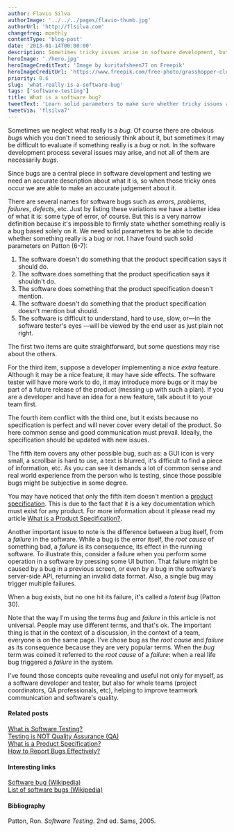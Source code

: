 ```yaml
---
author: Flavio Silva
authorImage: '../../../pages/flavio-thumb.jpg'
authorUrl: 'http://flsilva.com'
changefreq: monthly
contentType: 'blog-post'
date: '2013-01-14T00:00:00'
description: Sometimes tricky issues arise in software development, but not all are bugs. In this article you'll learn solid parameters to make sure something really is a bug.
heroImage: './hero.jpg'
heroImageCreditText: 'Image by kuritafsheen77 on Freepik'
heroImageCreditUrl: 'https://www.freepik.com/free-photo/grasshopper-closeup-green-leaves-grasshopper-closeup-with-natural-background_27219202.htm#page=2&query=bug&position=7&from_view=search&track=sph'
priority: 0.6
slug: 'what-really-is-a-software-bug'
tags: ['software-testing']
title: What is a software bug?
tweetText: 'Learn solid parameters to make sure whether tricky issues are really bugs or not.'
tweetVia: 'flsilva7'
---
```


Sometimes we neglect what really is a _bug_. Of course there are obvious _bugs_ which you don't need to seriously think about it, but sometimes it may be difficult to evaluate if something really is a _bug_ or not. In the software development process several issues may arise, and not all of them are necessarily _bugs_.

Since bugs are a central piece in software development and testing we need an accurate description about what it is, so when those tricky ones occur we are able to make an accurate judgement about it.

There are several names for software bugs such as _errors_, _problems_, _failures_, _defects_, etc. Just by listing these variations we have a better idea of what it is: some type of error, of course.
But this is a very narrow definition because it's impossible to firmly state whether something really is a bug based solely on it. We need solid parameters to be able to decide whether something really is a bug or not.
I have found such solid parameters on Patton (6-7):

1. The software doesn't do something that the product specification says it should do.
2. The software does something that the product specification says it shouldn't do.
3. The software does something that the product specification doesn't mention.
4. The software doesn't do something that the product specification doesn't mention but should.
5. The software is difficult to understand, hard to use, slow, or—in the software tester's eyes —will be viewed by the end user as just plain not right.

The first two items are quite straightforward, but some questions may rise about the others.

For the third item, suppose a developer implementing a nice _extra_ feature.
Although it may be a nice feature, it may have side effects.
The software tester will have more work to do, it may introduce more bugs or it may be part of a future release of the product (messing up with such a plan).
If you are a developer and have an idea for a new feature, talk about it to your team first.

The fourth item conflict with the third one, but it exists because no specification is perfect and will never cover every detail of the product.
So here common sense and good communication must prevail.
Ideally, the specification should be updated with new issues.

The fifth item covers any other possible bug, such as: a GUI icon is very small, a scrollbar is hard to use, a text is blurred, it's difficult to find a piece of information, etc.
As you can see it demands a lot of common sense and real world experience from the person who is testing, since those possible bugs might be subjective in some degree.

You may have noticed that only the fifth item doesn't mention a [product specification](/blog/what-is-a-product-specification/).
This is due to the fact that it is a key documentation which must exist for any product.
For more information about it please read my article [What is a Product Specification?](/blog/what-is-a-product-specification/).

Another important issue to note is the difference between a bug itself, from a _failure_ in the software.
While a bug is the error itself, the _root cause_ of something bad, a _failure_ is its consequence, its effect in the running software.
To illustrate this, consider a failure when you perform some operation in a software by pressing some UI button.
That failure might be caused by a bug in a previous screen, or even by a bug in the software's server-side API, returning an invalid data format.
Also, a single bug may trigger multiple failures.

When a bug exists, but no one hit its failure, it's called a _latent bug_ (Patton 30).

Note that the way I'm using the terms _bug_ and _failure_ in this article is not universal.
People may use different terms, and that's ok.
The important thing is that in the context of a discussion, in the context of a team, everyone is on the same page.
I've chose bug as the _root cause_ and _failure_ as its consequence because they are very popular terms.
When the _bug_ term was coined it referred to the _root cause_ of a _failure_: when a real life bug triggered a _failure_ in the system.

I've found those concepts quite revealing and useful not only for myself, as a software developer and tester, but also for whole teams (project coordinators, QA professionals, etc), helping to improve teamwork communication and software's quality.

#### Related posts

[What is Software Testing?](/blog/what-is-software-testing/)<br />
[Testing is NOT Quality Assurance (QA)](/blog/testing-is-not-quality-assurance-qa/)<br />
[What is a Product Specification?](/blog/what-is-a-product-specification/)<br />
[How to Report Bugs Effectively?](/blog/how-to-report-bugs-effectively/)

#### Interesting links

[Software bug (Wikipedia)](http://en.wikipedia.org/wiki/Software_bug)<br />
[List of software bugs (Wikipedia)](http://en.wikipedia.org/wiki/List_of_software_bugs)

#### Bibliography

Patton, Ron. _Software Testing_. 2nd ed. Sams, 2005.
